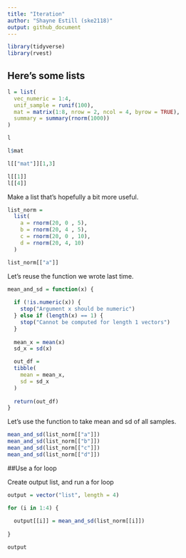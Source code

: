 ```yaml
---
title: "Iteration"
author: "Shayne Estill (ske2118)"
output: github_document
---
```


```r
library(tidyverse)
library(rvest)
```


## Here's some lists

```r
l = list(
  vec_numeric = 1:4,
  unif_sample = runif(100),
  mat = matrix(1:8, nrow = 2, ncol = 4, byrow = TRUE),
  summary = summary(rnorm(1000))
)

l

l$mat

l[["mat"]][1,3]

l[[1]]
l[[4]]
```


Make a list that's hopefully a bit more useful.

```r
list_norm = 
  list(
    a = rnorm(20, 0 , 5),
    b = rnorm(20, 4 , 5),
    c = rnorm(20, 0 , 10),
    d = rnorm(20, 4, 10)
  )

list_norm[["a"]]
```

Let's reuse the function we wrote last time.

```r
mean_and_sd = function(x) {
  
  if (!is.numeric(x)) {
    stop("Argument x should be numeric")
  } else if (length(x) == 1) {
    stop("Cannot be computed for length 1 vectors")
  }
  
  mean_x = mean(x)
  sd_x = sd(x)

  out_df = 
  tibble(
    mean = mean_x, 
    sd = sd_x
  )
  
  return(out_df)
}
```

Let's use the function to take mean and sd of all samples.

```r
mean_and_sd(list_norm[["a"]])
mean_and_sd(list_norm[["b"]])
mean_and_sd(list_norm[["c"]])
mean_and_sd(list_norm[["d"]])
```

##Use a for loop

Create output list, and run a for loop

```r
output = vector("list", length = 4)

for (i in 1:4) {
  
  output[[i]] = mean_and_sd(list_norm[[i]])
  
}

output

```

